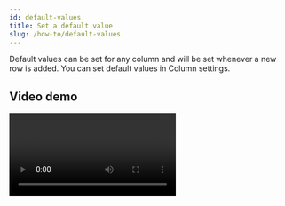 ```yaml
---
id: default-values
title: Set a default value
slug: /how-to/default-values
---
```



Default values can be set for any column and will be set whenever a new row is
added. You can set default values in Column settings.

## Video demo

<Video controls url="https://youtu.be/xl1lL16SXlA" />

## Undefined

By default, the field’s value is `undefined`. This value is ignored by
Firestore, so the field won’t be set at all in the database.

## Null

Setting the default value as `null` makes it possible to filter rows by empty
fields.

## Static

Setting a static value will make all new rows have the same value for this field
by default.

## Dynamic

Setting a dynamic value lets you use JavaScript code to generate a default field
value.

example:

When user creates an account user document would be created. the document would
need a default currency based on the user's country . if you have countries
collection with all the settings available you can do the following:

```typescript
const defaultValueFn: DefaultValue => string = ({row,db}) => {
  // set default currency of user's account
  const countryDoc = await db.collection('countries').doc(row.country).get()
  const currency = countryDoc.get("currency")
  return currency
}
```

Alternatively you can get the information form an external api to set the
default value

```typescript
const defaultValueFn: DefaultValue => string = ({row,db}) => {
  // set default currency of user's account
  const resp = await fetch(`https://restcountries.com/v3.1/name/${row.country}`)
  const respData = await resp.json()
  // get the currency code from the response
  const currencyCode = Object.keys(respData[0].currencies)[0]
  const currency = respData[0].currencies[currencyCode]
  return {
    code: currencyCode,
    name: currency.name,
    symbol: currency.symbol
  }
}
```

### API

Your code has access to the following parameters and can use the
[`await` keyword](https://developer.mozilla.org/en-US/docs/Web/JavaScript/Reference/Operators/await).

You can also use npm packages using
[CommonJS `require` imports](https://nodejs.org/en/knowledge/getting-started/what-is-require/).

| Name      | Type                                                                                                                    | Description                                                                       |
| --------- | ----------------------------------------------------------------------------------------------------------------------- | --------------------------------------------------------------------------------- |
| `row`     | [<code>Record<string,&nbsp;any></code>](https://www.typescriptlang.org/docs/handbook/utility-types.html#recordkeystype) | All data in the current row.                                                      |
| `ref`     | [`DocumentReference`](https://firebase.google.com/docs/reference/node/firebase.firestore.DocumentReference)             | Reference to the corresponding Firestore document of the current row.             |
| `db`      | [`Firestore`](https://firebase.google.com/docs/reference/node/firebase.firestore.Firestore)                             | Access to the full Cloud Firestore instance to access any collection or document. |
| `auth`    | [`Auth`](https://firebase.google.com/docs/reference/admin/node/admin.auth.Auth-1)                                       | Access to Firebase Auth via Admin SDK                                             |
| `storage` | [`Storage`](https://firebase.google.com/docs/reference/admin/node/admin.storage.Storage-1)                              | Access to Firebase Storage via Admin SDK                                          |
| `rowy`    | [`Rowy`](/reference/rowy)                                                                                                                        | Access to cloud function metadata secret Manager and storage utilities                                                                              |

### Examples

#### Example: Parent document

Use the row `ref` to get a value from the parent document.

```javascript
const parentDoc = await ref.parent.parent.get();
return parentDoc.get("email");
```

#### Example: Any document

Use `db` to get any document in your database.

```javascript
const query = await db
  .collection("someCollection")
  .where("aField", "==", row.someKey)
  .get();
return query.docs[0].get("keyName");
```

#### Example: npm package

Use an npm package to generate a UUID.

```js
const { v4: uuidv4 } = require("uuid");
return uuidv4();
```
